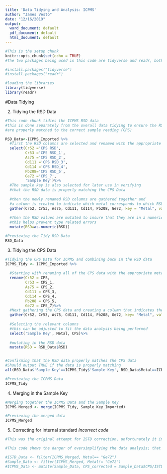 ```yaml
---
title: 'Data Tidying and Analysis: ICPMS'
author: "James Vesto"
date: "12/16/2019"
output:
  word_document: default
  pdf_document: default
  html_document: default
---
```


```r
#This is the setup chunk
knitr::opts_chunk$set(echo = TRUE)
#The two packages being used in this code are tidyverse and readr, both are available on CRAN and can be installed if necessary with the following lines of code:

#install.packages("tidyverse")
#install.packages("readr")

#loading the libraries
library(tidyverse)
library(readr)
```

#Data Tidying

2) Tidying the RSD Data
```r
#This code chunk tidies the ICPMS RSD data
#this is done separately from the overall data tidying to ensure the RSD values 
#are properly matched to the correct sample reading (CPS)

RSD_Data<-ICPMS_Imported %>%
  #first the RSD columns are selected and renamed with the appropriate metal isotope
  select(Cr52 ='CPS RSD', 
         Cr53 ='CPS RSD_1', 
         As75 ='CPS RSD_2', 
         Cd111 ='CPS RSD_3', 
         Cd114 ='CPS RSD_4', 
         Pb208='CPS RSD_5',
         Ge72 ='CPS_7',
         'Sample Key')%>% 
  #The sample key is also selected for later use in verifying 
  #that the RSD data is properly matching the CPS Data
  
  #then the newly renamed RSD columns are gathered together and 
  #a column is created to indicate which metal corresponds to which RSD
  gather(Cr52, Cr53, As75, Cd111, Cd114, Pb208, Ge72, key = "Metal", value = "RSD")%>%
  
  #Then the RSD values are mutated to insure that they are in a numeric format,
  #this helps prevent type related errors
  mutate(RSD=as.numeric(RSD))

#Previewing the Tidy RSD Data
RSD_Data
```

3) Tidying the CPS Data
```r
#Tidying the CPS Data for ICPMS and combining back in the RSD data
ICPMS_Tidy <- ICPMS_Imported %>% 
  
  #Starting with renaming all of the CPS data with the appropriate metal
  rename(Cr52 = CPS,
         Cr53 = CPS_1,
         As75 = CPS_2,
         Cd111 = CPS_3,
         Cd114 = CPS_4,
         Pb208 = CPS_5,
         Ge72 = CPS_7)%>% 
  #Next gathering the CPS data and creating a column that indicates the coressponding metal 
  gather(Cr52, Cr53, As75, Cd111, Cd114, Pb208, Ge72, key= "Metal", value="CPS")%>% 
  
  #Selecting the relevant columns 
  #this can be adjusted to fit the data analysis being performed
  select('Sample Key', Metal, CPS)%>% 
  
  #mutating in the RSD data
  mutate(RSD = RSD_Data$RSD)


#Confirming that the RSD data properly matches the CPS data
#Should output TRUE if the data is properly matching 
all(RSD_Data$'Sample Key'==ICPMS_Tidy$'Sample Key', RSD_Data$Metal==ICPMS_Tidy$Metal)

#Previewing the ICPMS Data
ICPMS_Tidy
```

4) Merging in the Sample Key
```r
#Merging together the ICPMS Data and the Sample Key
ICPMS_Merged <- merge(ICPMS_Tidy, Sample_Key_Imported)

#Previewing the merged data
ICPMS_Merged
```

5) Correcting for internal standard
*Incorrect code*
```r
#This was the original attempt for ISTD correction, unfortunately it improperly pairs the ISTD readings to the ICPMS Samples, later code is shown which utilizes a "for loop" to correct this mistake.

#This code shows the danger of oversimplifying the data analysis; that it is important to confirm that the data is properly matching 

#ISTD_Data <- filter(ICPMS_Merged, Metal== "Ge72") 
#Sample_Data <- filter(ICPMS_Merged, Metal!= "Ge72")
#ICPMS_Data <- mutate(Sample_Data, CPS_corrected = Sample_Data$CPS/ISTD_Data$CPS, RSD_corrected = Sample_Data$RSD/ISTD_Data$RSD)

```
